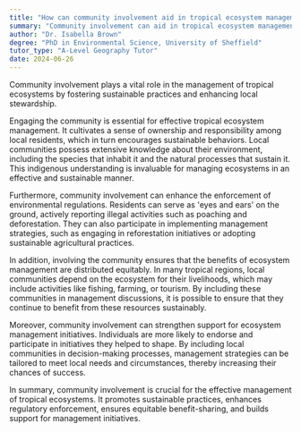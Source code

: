 ```yaml
---
title: "How can community involvement aid in tropical ecosystem management?"
summary: "Community involvement can aid in tropical ecosystem management by promoting sustainable practices and local stewardship."
author: "Dr. Isabella Brown"
degree: "PhD in Environmental Science, University of Sheffield"
tutor_type: "A-Level Geography Tutor"
date: 2024-06-26
---
```


Community involvement plays a vital role in the management of tropical ecosystems by fostering sustainable practices and enhancing local stewardship.

Engaging the community is essential for effective tropical ecosystem management. It cultivates a sense of ownership and responsibility among local residents, which in turn encourages sustainable behaviors. Local communities possess extensive knowledge about their environment, including the species that inhabit it and the natural processes that sustain it. This indigenous understanding is invaluable for managing ecosystems in an effective and sustainable manner.

Furthermore, community involvement can enhance the enforcement of environmental regulations. Residents can serve as 'eyes and ears' on the ground, actively reporting illegal activities such as poaching and deforestation. They can also participate in implementing management strategies, such as engaging in reforestation initiatives or adopting sustainable agricultural practices.

In addition, involving the community ensures that the benefits of ecosystem management are distributed equitably. In many tropical regions, local communities depend on the ecosystem for their livelihoods, which may include activities like fishing, farming, or tourism. By including these communities in management discussions, it is possible to ensure that they continue to benefit from these resources sustainably.

Moreover, community involvement can strengthen support for ecosystem management initiatives. Individuals are more likely to endorse and participate in initiatives they helped to shape. By including local communities in decision-making processes, management strategies can be tailored to meet local needs and circumstances, thereby increasing their chances of success.

In summary, community involvement is crucial for the effective management of tropical ecosystems. It promotes sustainable practices, enhances regulatory enforcement, ensures equitable benefit-sharing, and builds support for management initiatives.
    